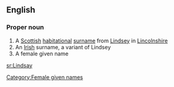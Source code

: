 ==English==

===Proper noun===
{{en-proper noun}}

# A [[Scottish]] [[habitational]] [[surname]] from [[Lindsey]] in [[Lincolnshire]]
# An [[Irish]] surname, a variant of Lindsey
# A female given name

[[sr:Lindsay]]
[[Category:Female given names]]